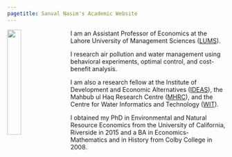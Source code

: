 ```yaml
---
pagetitle: Sanval Nasim's Academic Website
---
```


<link rel="stylesheet" href="styles.css" type="text/css">

<img src="images/pic1.jpg" style="width:25%; border: 0px solid; margin-right: 20px" align="left">

I am an Assistant Professor of Economics at the Lahore University of Management Sciences ([LUMS](https://lums.edu.pk)). 

I research air pollution and water management using behavioral experiments, optimal control, and cost-benefit analysis.

I am also a research fellow at the Institute of Development and Economic Alternatives ([IDEAS](https://ideaspak.org)), the Mahbub ul Haq Research Centre ([MHRC](https://mhrc.lums.edu.pk)), and the Centre for Water Informatics and Technology ([WIT](https://wit.lums.edu.pk)).

I obtained my PhD in Environmental and Natural Resource Economics from the University of California, Riverside in 2015 and a BA in Economics-Mathematics and in History from Colby College in 2008.